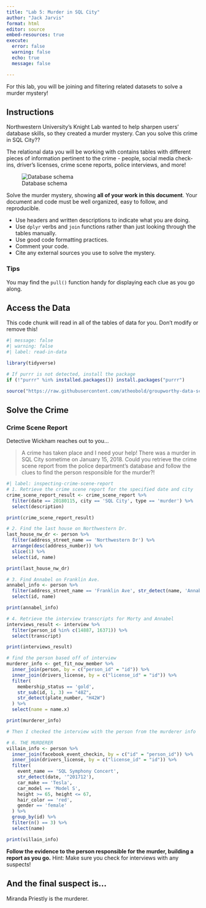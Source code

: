 ```yaml
---
title: "Lab 5: Murder in SQL City"
author: "Jack Jarvis"
format: html
editor: source
embed-resources: true
execute:  
  error: false
  warning: false
  echo: true
  message: false

---
```


For this lab, you will be joining and filtering related datasets to solve a murder mystery!

## Instructions

Northwestern University's Knight Lab wanted to help sharpen users' database skills, so they created a murder mystery. Can you solve this crime in SQL City??

The relational data you will be working with contains tables with different pieces of information pertinent to the crime - people, social media check-ins, driver's licenses, crime scene reports, police interviews, and more!

![Database schema](https://mystery.knightlab.com/schema.png)

Solve the murder mystery, showing **all of your work in this document**. Your document and code must be well organized, easy to follow, and reproducible.

+ Use headers and written descriptions to indicate what you are doing.
+ Use `dplyr` verbs and `join` functions rather than just looking through the tables manually.
+ Use good code formatting practices.
+ Comment your code.
+ Cite any external sources you use to solve the mystery.

### Tips 

You may find the `pull()` function handy for displaying each clue as you go along.


## Access the Data

This code chunk will read in all of the tables of data for you. Don't modify or remove this!

```r
#| message: false
#| warning: false
#| label: read-in-data

library(tidyverse)

# If purrr is not detected, install the package
if (!"purrr" %in% installed.packages()) install.packages("purrr")

source("https://raw.githubusercontent.com/atheobold/groupworthy-data-science/main/labs/instructions/lab-5-setup.R")
```

## Solve the Crime

### Crime Scene Report

Detective Wickham reaches out to you...

> A crime has taken place and I need your help! There was a murder in SQL City sometime on January 15, 2018. Could you retrieve the crime scene report from the police department’s database and follow the clues to find the person responsible for the murder?!

```r
#| label: inspecting-crime-scene-report
# 1. Retrieve the crime scene report for the specified date and city
crime_scene_report_result <- crime_scene_report %>%
  filter(date == 20180115, city == 'SQL City', type == 'murder') %>%
  select(description)

print(crime_scene_report_result)

# 2. Find the last house on Northwestern Dr.
last_house_nw_dr <- person %>%
  filter(address_street_name == 'Northwestern Dr') %>%
  arrange(desc(address_number)) %>%
  slice(1) %>%
  select(id, name)

print(last_house_nw_dr)

# 3. Find Annabel on Franklin Ave.
annabel_info <- person %>%
  filter(address_street_name == 'Franklin Ave', str_detect(name, 'Annabel')) %>%
  select(id, name)

print(annabel_info)

# 4. Retrieve the interview transcripts for Morty and Annabel
interviews_result <- interview %>%
  filter(person_id %in% c(14887, 16371)) %>%
  select(transcript)

print(interviews_result)

# find the person based off of interview
murderer_info <- get_fit_now_member %>%
  inner_join(person, by = c("person_id" = "id")) %>%
  inner_join(drivers_license, by = c("license_id" = "id")) %>%
  filter(
    membership_status == 'gold',
    str_sub(id, 1, 3) == "48Z", 
    str_detect(plate_number, "H42W")
  ) %>%
  select(name = name.x)

print(murderer_info)

# Then I checked the interview with the person from the murderer info

# 6. THE MURDERER 
villain_info <- person %>%
  inner_join(facebook_event_checkin, by = c("id" = "person_id")) %>%
  inner_join(drivers_license, by = c("license_id" = "id")) %>%
  filter(
    event_name == 'SQL Symphony Concert',
    str_detect(date, '^201712'),
    car_make == 'Tesla', 
    car_model == 'Model S',
    height >= 65, height <= 67,
    hair_color == 'red',
    gender == 'female'
  ) %>%
  group_by(id) %>%
  filter(n() == 3) %>%
  select(name)

print(villain_info)
```


**Follow the evidence to the person responsible for the murder, building a report as you go.**
Hint: Make sure you check for interviews with any suspects!


## And the final suspect is...

Miranda Priestly is the murderer. 
